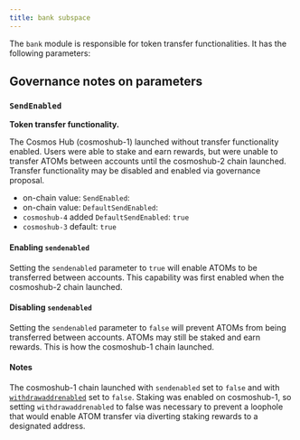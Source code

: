 ```yaml
---
title: bank subspace
---
```



The `bank` module is responsible for token transfer functionalities. It has the following parameters:

<KeyValueTable data={currentParams.bank} />

## Governance notes on parameters

### `SendEnabled`

**Token transfer functionality.**

The Cosmos Hub (cosmoshub-1) launched without transfer functionality enabled. Users were able to stake and earn rewards, but were unable to transfer ATOMs between accounts until the cosmoshub-2 chain launched. Transfer functionality may be disabled and enabled via governance proposal.

- on-chain value: `SendEnabled`: <Var children={currentParams.bank.SendEnabled} />
- on-chain value: `DefaultSendEnabled`: <Var children={currentParams.bank.DefaultSendEnabled} />
- `cosmoshub-4` added `DefaultSendEnabled`: `true`
- `cosmoshub-3` default: `true`

#### Enabling `sendenabled`

Setting the `sendenabled` parameter to `true` will enable ATOMs to be transferred between accounts. This capability was first enabled when the cosmoshub-2 chain launched.

#### Disabling `sendenabled`

Setting the `sendenabled` parameter to `false` will prevent ATOMs from being transferred between accounts. ATOMs may still be staked and earn rewards. This is how the cosmoshub-1 chain launched.

#### Notes

The cosmoshub-1 chain launched with `sendenabled` set to `false` and with [`withdrawaddrenabled`](./Distribution.md#4-withdrawaddrenabled) set to `false`. Staking was enabled on cosmoshub-1, so setting `withdrawaddrenabled` to false was necessary to prevent a loophole that would enable ATOM transfer via diverting staking rewards to a designated address.
